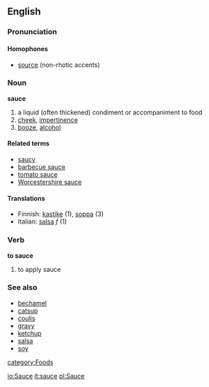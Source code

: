 ==English==
===Pronunciation===

====Homophones====
*[[source]] (non-rhotic accents)

===Noun===
'''sauce'''
#a liquid (often thickened) condiment or accompaniment to food
#[[cheek]], [[impertinence]]
#[[booze]], [[alcohol]]

====Related terms====
*[[saucy]]
*[[barbecue sauce]]
*[[tomato sauce]]
*[[Worcestershire sauce]]

====Translations====
*Finnish: [[kastike]] (1), [[soppa]] (3)
*Italian: [[salsa]] ''f'' (1)

===Verb===
'''to sauce'''

#to apply sauce

===See also===
*[[bechamel]]
*[[catsup]]
*[[coulis]]
*[[gravy]]
*[[ketchup]]
*[[salsa]]
*[[soy]]

[[category:Foods]]

[[io:Sauce]]
[[it:sauce]]
[[pl:Sauce]]